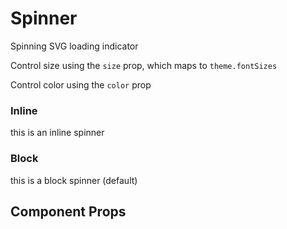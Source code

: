 
<Meta title="Components/Spinner" component={Spinner} />

# Spinner

Spinning SVG loading indicator

<Preview withToolbar>
  <Story name="default">
    <Spinner />
  </Story>
</Preview>

Control size using the `size` prop, which maps to `theme.fontSizes`

<Preview>
  <Story name="sizing">
    <Flex alignItems="center">
      <Spinner size={0} mr={2} />
      <Spinner size={1} mr={2} />
      <Spinner size={2} mr={2} />
      <Spinner size={3} mr={2} />
      <Spinner size={4} mr={2} />
      <Spinner size={5} mr={2} />
      <Spinner size={6} mr={2} />
      <Spinner size={7} mr={2} />
      <Spinner size={8} mr={2} />
      <Spinner size={9} />
    </Flex>
  </Story>
</Preview>

Control color using the `color` prop

<Preview>
  <Story name="color">
    <Spinner
      color="brand.primary"
      p={4}
      bg="brand.muted"
      block={false}
      size={3}
    />
  </Story>
</Preview>

### Inline

<Preview withSource="open">
  <Story name="inline">
    <Text>
      this is an inline <Spinner block={false} /> spinner
    </Text>
  </Story>
</Preview>

### Block

<Preview withSource="open">
  <Story name="block">
    <Text>
      this is a block <Spinner block p={3} /> spinner (default)
    </Text>
  </Story>
</Preview>

## Component Props

<Props of={Spinner} />
